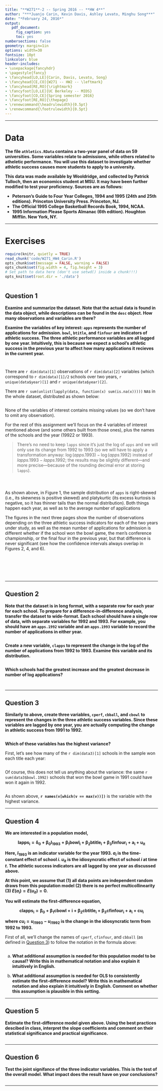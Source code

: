 ```yaml
---
title: "**W271**-2 -- Spring 2016 -- **HW 4**"
author: "***Juanjo Carin, Kevin Davis, Ashley Levato, Minghu Song***"
date: "*February 24, 2016*"
output:
   pdf_document:
     fig_caption: yes
     toc: yes
numbersections: false
geometry: margin=1in
options: width=30
fontsize: 10pt
linkcolor: blue
header-includes:
- \usepackage{fancyhdr}
- \pagestyle{fancy}
- \fancyhead[LO,LE]{Carin, Davis, Levato, Song}
- \fancyhead[CE,CO]{W271 -- HW2 -- \leftmark}
- \fancyhead[RE,RO]{\rightmark}
- \fancyfoot[LO,LE]{UC Berkeley -- MIDS}
- \fancyfoot[CO,CE]{Spring semester 2016}
- \fancyfoot[RE,RO]{\thepage}
- \renewcommand{\headrulewidth}{0.5pt}
- \renewcommand{\footrulewidth}{0.5pt}
---
```

  
**********



# Data

**The file `athletics.RData` contains a two-year panel of data on 59 universities. Some variables relate to admissions, while others related to atheletic performance. You will use this dataset to investigate whether athletic success causes more students to apply to a university.**

**This data was made available by Wooldridge, and collected by Patrick Tulloch, then an economics student at MSU. It may have been further modified to test your proficiency. Sources are as follows:**

- **Peterson’s Guide to Four Year Colleges, 1994 and 1995 (24th and 25th editions). Princeton University Press. Princeton, NJ.**
- **The Official 1995 College Basketball Records Book, 1994, NCAA.**
- **1995 Information Please Sports Almanac (6th edition). Houghton Mifflin. New York, NY.**



**********

\pagebreak

# Exercises

```r
require(knitr, quietly = TRUE)
read_chunk('code/W271_HW4_Carin.R')
opts_chunk$set(message = FALSE, warning = FALSE)
opts_chunk$set(fig.width = 4, fig.height = 3)
# Set path to data here (don't use setwd() inside a chunk!!!)
opts_knit$set(root.dir = './data')
```

```r
```



## Question 1

**Examine and summarize the dataset. Note that the actual data is found in the data object, while descriptions can be found in the `desc` object. How many observations and variables are there?**

**Examine the variables of key interest: `apps` represents the number of applications for admission. `bowl`, `btitle`, and `finfour` are indicators of athletic success. The three athletic performance variables are all lagged by one year. Intuitively, this is because we expect a school’s athletic success in the previous year to affect how many applications it recieves in the current year.**
  
```r
```

\pagebreak

```r
```

There are `r dim(data)[1]` observations of `r dim(data)[2]` variables (which correspond to `r dim(data)[1]/2` schools over two years, `r unique(data$year)[1]` and `r unique(data$year)[2]`.

There are `r sum(unlist(lapply(data, function(x) sum(is.na(x)))))` `NA`s in the whole dataset, distributed as shown below:

```r
```

None of the variables of interest contains missing values (so we don't have to omit any observation).

For the rest of this assignment we'll focus on the 4 variables of interest mentioned above (and some others built from those ones), plus the names of the schools and the year (19922 or 1993).

> There's no need to keep `lapps` since it's just the log of `apps` and we will only use its change from 1992 to 1993 (so we will have to apply a transformation anyway: $\log(apps.1993)-\log(apps.1992)$ instead of $lapps.1993 - lapps.1992$; the results may be slightly different---and more precise---because of the rounding decimal error at storing `lapps`).

```r
```

\pagebreak

```r
```

\label{table-Q1}

```r
```

\label{hist-Q1}

As shown above, in Figure 1, the sample distribution of `apps` is right-skewed (i.e., its skewness is positive skewed) and platykurtic (its excess kurtosis is negative, so it has thinner tails than the normal distribution). Both things happen each year, as well as to the average number of applications

The figures in the next three pages show the number of observations depending on the three athletic success indicators for each of the two years under study, as well as the mean number of applications for admission is different whether if the school won the bowl game, the men's conference championship, or the final four in the previous year, but that difference is never significant (see how the confidence intervals always overlap in Figures 2, 4, and 6).

```r
```

\label{barchart-Q1-bowl-1}

```r
```

\label{barchart-Q1-bowl-2}

```r
```

\label{barchart-Q1-btitle-1}

```r
```

\label{barchart-Q1-btitle-2}

```r
```

\label{barchart-Q1-finfour-1}

```r
```

\label{barchart-Q1-finfour-2}



**********

\pagebreak

## Question 2

**Note that the dataset is in long format, with a separate row for each year for each school. To prepare for a difference-in-difference analysis, transfer the dataset to wide-format. Each school should have a single row of data, with separate variables for 1992 and 1993. For example, you should have an `apps.1992` variable and an `apps.1993` variable to record the number of applications in either year.**

```r
```

\pagebreak

**Create a new variable, `clapps` to represent the change in the log of the number of applications from 1992 to 1993. Examine this variable and its distribution.**

```r
```

**Which schools had the greatest increase and the greatest decrease in number of log applications?**

```r
```

\label{table-Q2-1}

```r
```

\label{table-Q2-2}



**********

\pagebreak

## Question 3

**Similarly to above, create three variables, `cperf`, `cbball`, and `cbowl` to represent the changes in the three athletic success variables. Since these variables are lagged by one year, you are actually computing the change in athletic success from 1991 to 1992.**

```r
```

**Which of these variables has the highest variance?**

First, let's see how many of the `r dim(data3)[1]` schools in the sample won each title each year:

```r
```

Of course, this does not tell us anything about the variance: the same `r sum(data3$bowl.1992)` schools that won the bowl game in 1991 could have won it again in 1992.

```r
```

As shown above, **`r names(v[which(v == max(v))])`** is the variable with the highest variance.



**********

\pagebreak

## Question 4

**We are interested in a population model,**

$$\mathbf{lapps_i = \delta_0 + \beta_0I_{1993} + \beta_1bowl_i + \beta_2btitle_i + \beta_3finfour_i + a_i + u_{it}}$$

**Here, $I_{1993}$ is an indicator variable for the year 1993. $a_i$ is the time-constant effect of school $i$. $u_{it}$ is the idiosyncratic effect of school $i$ at time $t$. The athletic success indicators are all lagged by one year as discussed above.**

**At this point, we assume that (1) all data points are independent random draws from this population model (2) there is no perfect multicollinearity (3) $E(a_i) = E(u_{it}) = 0$.**

**You will estimate the first-difference equation,**

$$\mathbf{clapps_i = \beta_0 + \beta_1cbowl+i + \beta_2cbtitle_i + \beta_3cfinfour_i + a_i + cu_i}$$

**where $cu_i = u_{i1993} - u_{i1992}$ is the change in the idiosyncratic term from 1992 to 1993.**

First of all, we'll change the names of `cperf`, `cfinfour`, and `cbball` (as defined in [Question 3](#question-3)) to follow the notation in the formula above:

```r
```

a) **What additional assumption is needed for this population model to be causal? Write this in mathematical notation and also explain it intuitively in English.**

b) **What additional assumption is needed for OLS to consistently estimate the first-difference model? Write this in mathematical notation and also explain it intuitively in English. Comment on whether this assumption is plausible in this setting.**



**********

\pagebreak

## Question 5

**Estimate the first-difference model given above. Using the best practices descibed in class, interpret the slope coefficients and comment on their statistical significance and practical significance.**

```r
```

\label{table-Q5}



**********

\pagebreak

## Question 6

**Test the joint signifance of the three indicator variables. This is the test of the overall model. What impact does the result have on your conclusions?**
  
```r
```


**********
